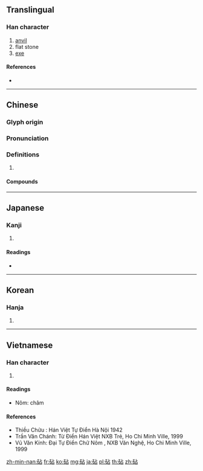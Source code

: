 {{character info/new}}
{{also|碪}}
==Translingual==

===Han character===
{{Han char|rn=112|rad=石|as=05|sn=10|four=11660|canj=MRYR}}

# [[anvil]]
# flat stone
# [[exe]]

====References====
* {{Han ref|kx=0828.430|dkj=24099|dj=1243.220|hdz=42423.010|uh=7827|ud=30759|bh=AF7A|bd=44922}}

----

==Chinese==
{{zh-forms}}

===Glyph origin===
{{Han etym}}

===Pronunciation===
{{zh-pron
|m=zhēn
|c=zam1
|mn=tiam
|mc=y
|oc=y
|cat=
}}

===Definitions===
{{zh-hanzi}}

# {{rfdef|zh}}

====Compounds====
{{zh-der|中間砧木|寒砧|砧上之肉|砧刀|砧斧|砧木|砧杆|砧杵|砧板|砧聲|砧鑕|砧頭|砧骨|稿砧|鋼砧}}

----

==Japanese==

===Kanji===
{{ja-kanji|grade=|rs=石05}}

# {{defn|lang=ja|sort=石05}}

====Readings====
* {{ja-readings|on=[[ちん]] (chin)|kun=[[きぬた]] (kinuta)}}

----

==Korean==

===Hanja===
{{ko-hanja|hangeul=침|eumhun=|rv=chim|mr=ch'im|y=chim}}

# {{defn|lang=ko|sort=石05}}

----

==Vietnamese==

===Han character===
{{vi-hantu|châm|rs=石05}}

# {{defn|lang=vi|sort=石05}}

====Readings====
* Nôm: châm

====References====
* Thiều Chửu : Hán Việt Tự Điển Hà Nội 1942
* Trần Văn Chánh: Từ Điển Hán Việt NXB Trẻ, Ho Chi Minh Ville, 1999
* Vũ Văn Kính: Đại Tự Điển Chữ Nôm , NXB Văn Nghệ, Ho Chi Minh Ville, 1999

[[zh-min-nan:砧]]
[[fr:砧]]
[[ko:砧]]
[[mg:砧]]
[[ja:砧]]
[[pl:砧]]
[[th:砧]]
[[zh:砧]]
